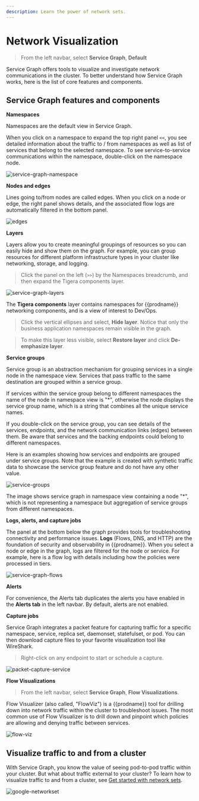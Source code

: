 ```yaml
---
description: Learn the power of network sets.
---
```


# Network Visualization

> From the left navbar, select **Service Graph**, **Default**

Service Graph offers tools to visualize and investigate network communications in the cluster. To better understand how
Service Graph works, here is the list of core features and components.

## Service Graph features and components

**Namespaces**

Namespaces are the default view in Service Graph.

When you click on a namespace to expand the top right panel `<<`, you see detailed information about the traffic to / from
namespaces as well as list of services that belong to the selected namespace. To see service-to-service communications within
the namespace, double-click on the namespace node.

![service-graph-namespace](/img/calico-enterprise/service-graph-namespace.png)

**Nodes and edges**

Lines going to/from nodes are called edges. When you click on a node or edge, the right panel shows details, and the associated flow logs are automatically filtered in the bottom panel.

![edges](/img/calico-enterprise/edges.png)

**Layers**

Layers allow you to create meaningful groupings of resources so you can easily hide and show them on the graph. For example, you can group resources for different platform infrastructure types in your cluster like networking, storage, and logging.

> Click the panel on the left (`>>`) by the Namespaces breadcrumb, and then expand the Tigera components layer.

![service-graph-layers](/img/calico-enterprise/service-graph-layers.png)

The **Tigera components** layer contains namespaces for {{prodname}} networking components, and is a view of interest to Dev/Ops.

> Click the vertical ellipses and select, **Hide layer**. Notice that only the business application namespaces remain visible in the graph.

> To make this layer less visible, select **Restore layer** and click **De-emphasize layer**.

**Service groups**

Service group is an abstraction mechanism for grouping services in a single node in the namespace view.
Services that pass traffic to the same destination are grouped within a service group.

If services within the service group belong to different namespaces the name of the node in namespace view is "\*",
otherwise the node displays the service group name, which is a string that combines all the unique service names.

If you double-click on the service group, you can see details of the services, endpoints, and the network communication
links (edges) between them. Be aware that services and the backing endpoints could belong to different namespaces.

Here is an examples showing how services and endpoints are grouped under service groups. Note that the example is created
with synthetic traffic data to showcase the service group feature and do not have any other value.

![service-groups](/img/calico-enterprise/service-graph/servicegroups.gif)

<ImageCaption>
  The image shows service graph in namespace view containing a node "*", which is not representing a namespace but aggregation of service groups from different namespaces.
</ImageCaption>


**Logs, alerts, and capture jobs**

The panel at the bottom below the graph provides tools for troubleshooting connectivity and performance issues. **Logs** (Flows, DNS, and HTTP) are the foundation of security and observability in {{prodname}}. When you select a node or edge in the graph, logs are filtered for the node or service. For example, here is a flow log with details including how the policies were processed in tiers.

![service-graph-flows](/img/calico-enterprise/service-graph-flows.png)

**Alerts**

For convenience, the Alerts tab duplicates the alerts you have enabled in the **Alerts tab** in the left navbar. By default, alerts are not enabled.

**Capture jobs**

Service Graph integrates a packet feature for capturing traffic for a specific namespace, service, replica set, daemonset, statefulset, or pod. You can then download capture files to your favorite visualization tool like WireShark.

> Right-click on any endpoint to start or schedule a capture.

![packet-capture-service](/img/calico-enterprise/packet-capture-service.png)

**Flow Visualizations**

> From the left navbar, select **Service Graph**, **Flow Visualizations**.

Flow Visualizer (also called, "FlowViz") is a {{prodname}} tool for drilling down into network traffic within the cluster to troubleshoot issues. The most common use of Flow Visualizer is to drill down and pinpoint which policies are allowing and denying traffic between services.

![flow-viz](/img/calico-enterprise/flow-viz.png)


## Visualize traffic to and from a cluster

With Service Graph, you know the value of seeing pod-to-pod traffic within your cluster. But what about traffic external to your cluster? To learn how to visualize traffic to and from a cluster, see [Get started with network sets](../network-policy/networksets.mdx).

![google-networkset](/img/calico-enterprise/google-networkset.png)
